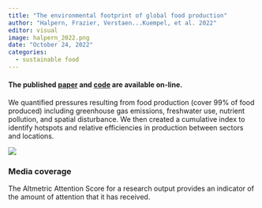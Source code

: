 ```yaml
---
title: "The environmental footprint of global food production"
author: "Halpern, Frazier, Verstaen...Kuempel, et al. 2022"
editor: visual
image: halpern_2022.png
date: "October 24, 2022"
categories:
  - sustainable food
---
```


#### The published [paper](https://www.nature.com/articles/s41893-022-00965-x) and [code](https://github.com/OHI-Science/global_food_pressures) are available on-line.

We quantified pressures resulting from food production (cover 99% of food produced) including greenhouse gas emissions, freshwater use, nutrient pollution, and spatial disturbance. We then created a cumulative index to identify hotspots and relative efficiencies in production between sectors and locations.

![](halpern_2022.png)

### Media coverage

The Altmetric Attention Score for a research output provides an indicator of the amount of attention that it has received.

```{=html}
<script type="text/javascript" src="https://d1bxh8uas1mnw7.cloudfront.net/assets/embed.js"></script><div class="altmetric-embed" data-badge-type="donut" data-altmetric-id="137636151"></div>
```
::: {.altmetric-embed data-badge-type="medium-donut" data-badge-details="right" data-doi="10.1016/j.cub.2018.06.010"}
:::

